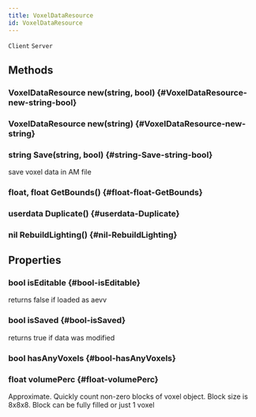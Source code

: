 ```yaml
---
title: VoxelDataResource
id: VoxelDataResource
---
```

`Client`
`Server`

## Methods

### VoxelDataResource new(string, bool) {#VoxelDataResource-new-string-bool}

### VoxelDataResource new(string) {#VoxelDataResource-new-string}

### string Save(string, bool) {#string-Save-string-bool}
save voxel data in AM file

### float, float GetBounds() {#float-float-GetBounds}

### userdata Duplicate() {#userdata-Duplicate}

### nil RebuildLighting() {#nil-RebuildLighting}

## Properties

### bool isEditable {#bool-isEditable}
returns false if loaded as aevv

### bool isSaved {#bool-isSaved}
returns true if data was modified

### bool hasAnyVoxels {#bool-hasAnyVoxels}

### float volumePerc {#float-volumePerc}
Approximate. Quickly count non-zero blocks of voxel object. Block size is 8x8x8. Block can be fully filled or just 1 voxel

